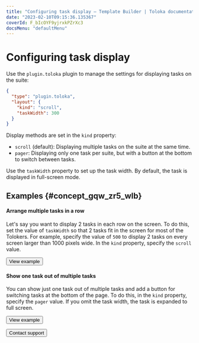 ```yaml
---
title: "Configuring task display — Template Builder | Toloka documentation"
date: "2023-02-10T09:15:36.135367"
coverId: F_bIcOYF9yjrxkPZrXc3
docsMenu: "defaultMenu"
---
```



# Configuring task display

Use the `plugin.toloka` plugin to manage the settings for displaying tasks on the suite:
```json
{
  "type": "plugin.toloka",
  "layout": {
    "kind": "scroll",
    "taskWidth": 300
  }
}
```

Display methods are set in the `kind` property:

- `scroll` (default): Displaying multiple tasks on the suite at the same time.
- `pager`: Displaying only one task per suite, but with a button at the bottom to switch between tasks.

Use the `taskWidth` property to set up the task width. By default, the task is displayed in full-screen mode.

## Examples {#concept_gqw_zr5_wlb}

#### Arrange multiple tasks in a row

Let's say you want to display 2 tasks in each row on the screen. To do this, set the value of `taskWidth` so that 2 tasks fit in the screen for most of the Tolokers. For example, specify the value of `500` to display 2 tasks on every screen larger than 1000 pixels wide. In the `kind` property, specify the `scroll` value.

<Button themeColor="light" view="default" size="l" type="link" url="https://ya.cc/t/XE6YjRFh3ttCWx">View example</Button>

#### Show one task out of multiple tasks

You can show just one task out of multiple tasks and add a button for switching tasks at the bottom of the page. To do this, in the `kind` property, specify the `pager` value. If you omit the task width, the task is expanded to full screen.

<Button themeColor="light" view="default" size="l" type="link" url="https://ya.cc/t/XE6YjRFh3ttCWx">View example</Button>

<p></p>

<Button themeColor="light" view="default" size="l" type="link" url="/docs/guide/troubleshooting/support?form-source=template-builder-operations-set-plugin-toloka">Contact support</Button>
